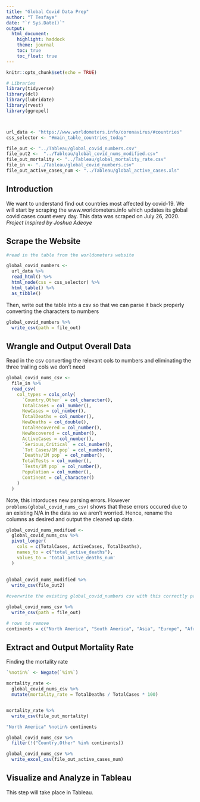 ```yaml
---
title: "Global Covid Data Prep"
author: "T Tesfaye"
date: "`r Sys.Date()`"
output: 
  html_document:
    highlight: haddock
    theme: journal
    toc: true
    toc_float: true
---
```


```r
knitr::opts_chunk$set(echo = TRUE)
```

```r
# Libraries
library(tidyverse)
library(dcl)
library(lubridate)
library(rvest)
library(ggrepel)



url_data <- "https://www.worldometers.info/coronavirus/#countries"
css_selector <- "#main_table_countries_today"

file_out <- "../Tableau/global_covid_numbers.csv"
file_out2 <-  "../Tableau/global_covid_nums_modified.csv"
file_out_mortality <- "../Tableau/global_mortality_rate.csv"
file_in <- "../Tableau/global_covid_numbers.csv"
file_out_active_cases_num <- "../Tableau/global_active_cases.xls"
```

## Introduction
We want to understand find out countries most affected by covid-19. We will start by scraping the www.worldometers.info which updates its global covid cases count every day. This data was scraped on July 26, 2020. _Project Inspired by Joshua Adeoye_

## Scrape the Website

```r
#read in the table from the worldometers website

global_covid_numbers <- 
  url_data %>% 
  read_html() %>% 
  html_node(css = css_selector) %>% 
  html_table() %>% 
  as_tibble()
```

Then, write out the table into a csv so that we can parse it back properly converting the characters to numbers


```r
global_covid_numbers %>% 
  write_csv(path = file_out)
```

## Wrangle and Output Overall Data
Read in the csv converting the relevant cols to numbers and eliminating the three trailing cols we don't need

```r
global_covid_nums_csv <- 
  file_in %>% 
  read_csv(
    col_types = cols_only(
      `Country,Other` = col_character(),
      TotalCases = col_number(),
      NewCases = col_number(),
      TotalDeaths = col_number(),
      NewDeaths = col_double(),
      TotalRecovered = col_number(),
      NewRecovered = col_number(),
      ActiveCases = col_number(),
      `Serious,Critical` = col_number(),
      `Tot Cases/1M pop` = col_number(),
      `Deaths/1M pop` = col_number(),
      TotalTests = col_number(),
      `Tests/1M pop` = col_number(),
      Population = col_number(),
      Continent = col_character()
    ) 
  )
```

Note, this intorduces new parsing errors. However `problems(global_covid_nums_csv)` shows that these errors occured due to an existing N/A in the data so we aren't worried. Hence, rename the columns as desired and output the cleaned up data.

```r
global_covid_nums_modified <- 
  global_covid_nums_csv %>% 
  pivot_longer(
    cols = c(TotalCases, ActiveCases, TotalDeaths),
    names_to = c("total_active_deaths"),
    values_to = 'total_active_deaths_num'
  )
  
 
global_covid_nums_modified %>% 
  write_csv(file_out2)
```


```r
#overwrite the existing global_covid_numbers csv with this correctly parsed data.

global_covid_nums_csv %>% 
  write_csv(path = file_out)
```

```r
# rows to remove
continents = c("North America", "South America", "Asia", "Europe", "Africa", "Oceania", "World")
```



## Extract and Output Mortality Rate

Finding the mortality rate



```r
`%notin%` <- Negate(`%in%`)

mortality_rate <- 
  global_covid_nums_csv %>% 
  mutate(mortality_rate = TotalDeaths / TotalCases * 100)


mortality_rate %>% 
  write_csv(file_out_mortality)
```


```r
"North America" %notin% continents

global_covid_nums_csv %>% 
  filter(!("Country,Other" %in% continents)) 
```


```r
global_covid_nums_csv %>% 
  write_excel_csv(file_out_active_cases_num)
```

## Visualize and Analyze in Tableau

This step will take place in Tableau. 
